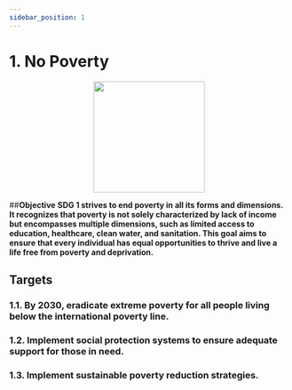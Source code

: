 ```yaml
---
sidebar_position: 1
---
```

# 1. No Poverty
<p align="center"><img src="https://un.org/sustainabledevelopment/wp-content/uploads/2019/08/E-Goal-01-1024x1024.png" width="200" height="200"/></p>

##**Objective**
**SDG 1 strives to end poverty in all its forms and dimensions. It recognizes that poverty is not solely characterized by lack of income but encompasses multiple dimensions, such as limited access to education, healthcare, clean water, and sanitation. This goal aims to ensure that every individual has equal opportunities to thrive and live a life free from poverty and deprivation.**

## Targets

### 1.1. By 2030, eradicate extreme poverty for all people living below the international poverty line.

### 1.2. Implement social protection systems to ensure adequate support for those in need.

### 1.3. Implement sustainable poverty reduction strategies.
